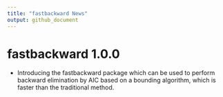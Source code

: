 ```yaml
---
title: "fastbackward News"
output: github_document
---
```


# fastbackward 1.0.0

- Introducing the fastbackward package which can be used to perform backward 
elimination by AIC based on a bounding algorithm, which is faster than the traditional 
method.
